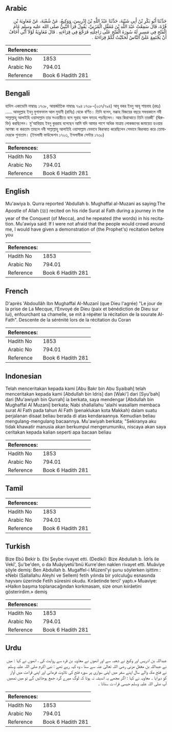 ## Arabic


<div dir="rtl" lang="ar" style={{fontSize:'larger',backgroundColor:'#f8f9fa',padding:20}}>
حَدَّثَنَا أَبُو بَكْرِ بْنُ أَبِي شَيْبَةَ، حَدَّثَنَا عَبْدُ اللَّهِ بْنُ إِدْرِيسَ، وَوَكِيعٌ، عَنْ شُعْبَةَ، عَنْ مُعَاوِيَةَ بْنِ قُرَّةَ، قَالَ سَمِعْتُ عَبْدَ اللَّهِ بْنَ مُغَفَّلٍ الْمُزَنِيَّ، يَقُولُ قَرَأَ النَّبِيُّ صلى الله عليه وسلم عَامَ الْفَتْحِ فِي مَسِيرٍ لَهُ سُورَةَ الْفَتْحِ عَلَى رَاحِلَتِهِ فَرَجَّعَ فِي قِرَاءَتِهِ ‏.‏ قَالَ مُعَاوِيَةُ لَوْلاَ أَنِّي أَخَافُ أَنْ يَجْتَمِعَ عَلَىَّ النَّاسُ لَحَكَيْتُ لَكُمْ قِرَاءَتَهُ ‏.‏
</div>
<div style={{backgroundColor:'#f8f9fa',padding:20, marginBottom: 10}}><table> <thead> <tr> <th>References:</th> <th></th> </tr> </thead> <tbody><tr><td>Hadith No</td><td>1853</td></tr><tr><td>Arabic No</td><td>794.01</td></tr><tr><td>Reference</td><td>Book 6 Hadith 281</td></tr></tbody></table></div>

## Bengali


<div dir="ltr" lang="bn" style={{fontSize:'larger',backgroundColor:'#f8f9fa',padding:20}}>
হাদিস একাডেমি নাম্বারঃ ১৭৩৮, আন্তর্জাতিক নাম্বারঃ ৭৯৪ ১৭৩৮-(২৩৭/৭৯৪) আবূ বকর ইবনু আবূ শায়বাহ (রহঃ) ..... আবদুল্লাহ ইবনু মুগাফফাল আল মুযানী (রাযিঃ) থেকে বর্ণিত। তিনি বলেন, মক্কাহ বিজয়ের বছরে সফরকালে নবী সাল্লাল্লাহু আলাইহি ওয়াসাল্লাম তার সওয়ারীতে বসে সূরাহ আল ফাতহ পড়ছিলেন। আর কিরাআতে তিনি তারজী' (দ্বিরুক্তি) করছিলেন। মু'আবিয়াহ ইবনু কুররাহ বলেছেন আমি যদি আমার পাশে অধিক মাত্রায় লোকজনের জমায়েত হওয়ার আশঙ্কা না করতাম তাহলে নবী সাল্লাল্লাহু আলাইহি ওয়াসাল্লাম যেভাবে কিরআত করেছিলেন সেভাবে কিরআত করে তোমাদেরকে শুনাতাম। (ইসলামী ফাউন্ডেশন ১৭২৩, ইসলামীক সেন্টার ১৭৩০)
</div>
<div style={{backgroundColor:'#f8f9fa',padding:20, marginBottom: 10}}><table> <thead> <tr> <th>References:</th> <th></th> </tr> </thead> <tbody><tr><td>Hadith No</td><td>1853</td></tr><tr><td>Arabic No</td><td>794.01</td></tr><tr><td>Reference</td><td>Book 6 Hadith 281</td></tr></tbody></table></div>

## English


<div dir="ltr" lang="en" style={{fontSize:'larger',backgroundColor:'#f8f9fa',padding:20}}>
Mu'awiya b. Qurra reported 'Abdullah b. Mughaffal al-Muzani as saying:The Apostle of Allah (ﷺ) recited on his ride Surat al Fath during a journey in the year of the Conquest (of Mecca), and he repeated (the words) in his recitation. Mu'awiya said: If I were not afraid that the people would crowd around me, I would have given a demonstration of (the Prophet's) recitation before you
</div>
<div style={{backgroundColor:'#f8f9fa',padding:20, marginBottom: 10}}><table> <thead> <tr> <th>References:</th> <th></th> </tr> </thead> <tbody><tr><td>Hadith No</td><td>1853</td></tr><tr><td>Arabic No</td><td>794.01</td></tr><tr><td>Reference</td><td>Book 6 Hadith 281</td></tr></tbody></table></div>

## French


<div dir="ltr" lang="fr" style={{fontSize:'larger',backgroundColor:'#f8f9fa',padding:20}}>
D'après 'Abdoullâh Ibn Mughaffal Al-Muzanî (que Dieu l'agrée) "Le jour de la prise de La Mecque, l'Envoyé de Dieu (paix et bénédiction de Dieu sur lui), enfourchant sa chamelle, se mit à répéter la récitation de la sourate Al-Fath". Descente de la sérénité lors de la récitation du Coran
</div>
<div style={{backgroundColor:'#f8f9fa',padding:20, marginBottom: 10}}><table> <thead> <tr> <th>References:</th> <th></th> </tr> </thead> <tbody><tr><td>Hadith No</td><td>1853</td></tr><tr><td>Arabic No</td><td>794.01</td></tr><tr><td>Reference</td><td>Book 6 Hadith 281</td></tr></tbody></table></div>

## Indonesian


<div dir="ltr" lang="id" style={{fontSize:'larger',backgroundColor:'#f8f9fa',padding:20}}>
Telah menceritakan kepada kami [Abu Bakr bin Abu Syaibah] telah menceritakan kepada kami [Abdullah bin Idris] dan [Waki'] dari [Syu'bah] dari [Mu'awiyah bin Qurrah] ia berkata, saya mendengar [Abdullah bin Mughaffal Al Muzani] berkata; Nabi shallallahu 'alaihi wasallam membaca surat Al Fath pada tahun Al Fath (penaklukan kota Makkah) dalam suatu perjalanan disaat beliau berada di atas kendaraannya. Kemudian beliau mengulang-mengulang bacaannya. Mu'awiyah berkata; "Sekiranya aku tidak khawatir manusia akan berkumpul mengerumuniku, niscaya akan saya ceritakan kepada kalian seperti apa bacaan beliau
</div>
<div style={{backgroundColor:'#f8f9fa',padding:20, marginBottom: 10}}><table> <thead> <tr> <th>References:</th> <th></th> </tr> </thead> <tbody><tr><td>Hadith No</td><td>1853</td></tr><tr><td>Arabic No</td><td>794.01</td></tr><tr><td>Reference</td><td>Book 6 Hadith 281</td></tr></tbody></table></div>

## Tamil


<div dir="ltr" lang="ta" style={{fontSize:'larger',backgroundColor:'#f8f9fa',padding:20}}>

</div>
<div style={{backgroundColor:'#f8f9fa',padding:20, marginBottom: 10}}><table> <thead> <tr> <th>References:</th> <th></th> </tr> </thead> <tbody><tr><td>Hadith No</td><td>1853</td></tr><tr><td>Arabic No</td><td>794.01</td></tr><tr><td>Reference</td><td>Book 6 Hadith 281</td></tr></tbody></table></div>

## Turkish


<div dir="ltr" lang="tr" style={{fontSize:'larger',backgroundColor:'#f8f9fa',padding:20}}>
Bize Ebû Bekir b. Ebi Şeybe rivayet etti. (Dediki): Bize Abdullah b. İdrîs ile Vekî', Şu'be'den, o da Muâyiyetü'bnü Kurre'den naklen rivayet etti. Muâviye şöyle demiş: Ben Abdullah b. Mugaffel-i Müzenî'yi şunu söylerken işittim : «Nebi (Sallallahu Aleyhi ve Sellem) fetih yılında bir yolculuğu esnasında hayvanı üzerinde Fetih sûresini okudu. Kırâetinde tercî' yaptı.» Muaviye: «Halkın başıma toplanacağından korkmasam, size onun kıirâetini gösterirdim.» demiş
</div>
<div style={{backgroundColor:'#f8f9fa',padding:20, marginBottom: 10}}><table> <thead> <tr> <th>References:</th> <th></th> </tr> </thead> <tbody><tr><td>Hadith No</td><td>1853</td></tr><tr><td>Arabic No</td><td>794.01</td></tr><tr><td>Reference</td><td>Book 6 Hadith 281</td></tr></tbody></table></div>

## Urdu


<div dir="rtl" lang="ur" style={{fontSize:'larger',backgroundColor:'#f8f9fa',padding:20}}>
عبداللہ بن ادریس اور وکیع نے شعبہ سے اور انھوں نے معاویہ بن قرہ سے روایت کی ، انھوں نے کہا : میں نے عبداللہ بن مغفل مزنی رضی اللہ تعالیٰ عنہ سے سنا ، وہ کہہ رہے تھے : نبی اکرم صلی اللہ علیہ وسلم نے فتح مکہ والے سال اپنے سفر میں اپنی سواری پر سورہ فتح کی تلاوت فرمائی اور اپنی قراءت میں آواز کو دہرایا ۔ معاویہ نے کہا : اگر مجھے یہ اندیشہ نہ ہوتا کہ لوگ میرے گرد جمع ہوجائیں گے تو میں تمھیں آپ صلی اللہ علیہ وسلم جیسی قراء ت سناتا ۔
</div>
<div style={{backgroundColor:'#f8f9fa',padding:20, marginBottom: 10}}><table> <thead> <tr> <th>References:</th> <th></th> </tr> </thead> <tbody><tr><td>Hadith No</td><td>1853</td></tr><tr><td>Arabic No</td><td>794.01</td></tr><tr><td>Reference</td><td>Book 6 Hadith 281</td></tr></tbody></table></div>